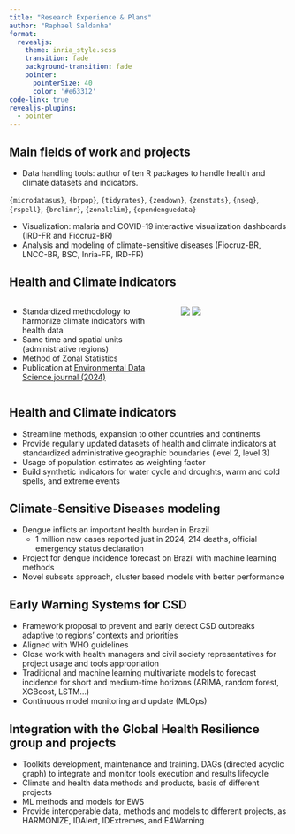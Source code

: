 ```yaml
---
title: "Research Experience & Plans"
author: "Raphael Saldanha"
format:
  revealjs: 
    theme: inria_style.scss
    transition: fade
    background-transition: fade
    pointer:
      pointerSize: 40
      color: '#e63312'
code-link: true
revealjs-plugins:
  - pointer
---
```


## Main fields of work and projects

-   [Data handling tools]{.hl}: author of ten R packages to handle health and climate datasets and indicators.

`{microdatasus}`, `{brpop}`, `{tidyrates}`, `{zendown}`, `{zenstats}`, `{nseq}`, `{rspell}`, `{brclimr}`, `{zonalclim}`, `{opendenguedata}`

-   [Visualization:]{.hl} malaria and COVID-19 interactive visualization dashboards (IRD-FR and Fiocruz-BR)
-   [Analysis and modeling]{.hl} of climate-sensitive diseases (Fiocruz-BR, LNCC-BR, BSC, Inria-FR, IRD-FR)

## Health and Climate indicators

::: columns
::: {.column width="60%"}
-   [Standardized]{.hl} methodology to harmonize climate indicators with health data
-   Same time and spatial units (administrative regions)
-   Method of Zonal Statistics
-   Publication at [Environmental Data Science journal (2024)](https://doi.org/10.1017/eds.2024.3)
:::

::: {.column width="40%"}
![](images/zonal_statistics.png) ![](images/prec_map_1.png)
:::
:::

## Health and Climate indicators

-   Streamline methods, [expansion]{.hl} to other countries and continents
-   Provide [regularly updated datasets]{.hl} of health and climate indicators at standardized administrative geographic boundaries (level 2, level 3)
-   Usage of population estimates as [weighting]{.hl} factor
-   Build [synthetic indicators]{.hl} for water cycle and droughts, warm and cold spells, and extreme events

## Climate-Sensitive Diseases modeling

-   Dengue inflicts an important health burden in Brazil
    -   1 million new cases reported just in 2024, 214 deaths, official emergency status declaration
-   Project for [dengue incidence forecast]{.hl} on Brazil with machine learning methods
-   Novel subsets approach, cluster based models with better performance

## Early Warning Systems for CSD

-   [Framework]{.hl} proposal to prevent and early detect CSD outbreaks [adaptive]{.hl} to regions' contexts and priorities
-   Aligned with WHO guidelines
-   Close work with health managers and civil society representatives for project usage and tools appropriation
-   Traditional and machine learning multivariate models to forecast incidence for short and medium-time horizons (ARIMA, random forest, XGBoost, LSTM...)
-   Continuous model monitoring and update ([MLOps]{.hl})

## Integration with the Global Health Resilience group and projects 

-   [Toolkits]{.hl} development, maintenance and training. DAGs (directed acyclic graph) to integrate and monitor tools execution and results lifecycle
-   [Climate and health data]{.hl} methods and products, basis of different projects 
-   [ML]{.hl} methods and models for EWS 
-   Provide [interoperable]{.hl} data, methods and models to different projects, as HARMONIZE, IDAlert, IDExtremes, and E4Warning
